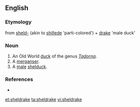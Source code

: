 ==English==

===Etymology===
from {{etyl|enm}} [[sheld-]] (akin to {{etyl|dum}} [[shillede]] 'parti-colored') + [[drake]] 'male duck'

===Noun===
{{en-noun}}

# An Old World [[duck]] of the genus ''[[Tadorna]]''.
# A [[merganser]].
# A [[male]] [[shelduck]].

===References===
* {{R:Websters}}

[[et:sheldrake]]
[[ta:sheldrake]]
[[vi:sheldrake]]